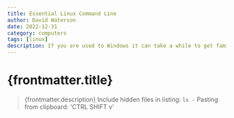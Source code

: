 ```yaml
---
title: Essential Linux Command Line 
author: David Waterson
date: 2022-12-31
category: computers
tags: [linux]
description: If you are used to Windows it can take a while to get familiar with the Linux UNIX style commands. Here are the common ones.
---
```

# {frontmatter.title}
> {frontmatter.description}
Include hidden files in listing: `ls -`
Pasting from clipboard: 'CTRL SHIFT v'

